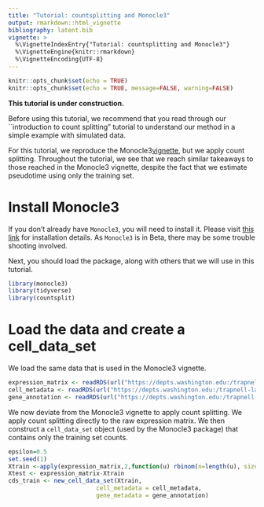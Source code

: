 ```yaml
---
title: "Tutorial: countsplitting and Monocle3" 
output: rmarkdown::html_vignette
bibliography: latent.bib
vignette: >
  %\VignetteIndexEntry{"Tutorial: countsplitting and Monocle3"}
  %\VignetteEngine{knitr::rmarkdown}
  %\VignetteEncoding{UTF-8}
---
```


```r
knitr::opts_chunk$set(echo = TRUE)
knitr::opts_chunk$set(echo = TRUE, message=FALSE, warning=FALSE)
```

**This tutorial is under construction.**

Before using this tutorial, we recommend that you read through our ``introduction to count splitting" tutorial to understand our method in a simple example with simulated data. 

For this tutorial, we reproduce the Monocle3[vignette](https://cole-trapnell-lab.github.io/monocle3/docs/trajectories/), but we apply count splitting. Throughout the tutorial, we see that we reach similar takeaways to those reached in the Monocle3 vignette, despite the fact that we estimate pseudotime using only the training set. 

# Install Monocle3

If you don't already have `Monocle3`, you will need to install it. Please visit [this link](https://cole-trapnell-lab.github.io/monocle3/docs/installation/) for installation details. As `Monocle3` is in Beta, there may be some trouble shooting involved. 

Next, you should load the package, along with others that we will use in this tutorial.

```r
library(monocle3)
library(tidyverse)
library(countsplit)
```

# Load the data and create a cell_data_set

We load the same data that is used in the Monocle3 vignette. 

```r
expression_matrix <- readRDS(url("https://depts.washington.edu:/trapnell-lab/software/monocle3/celegans/data/packer_embryo_expression.rds"))
cell_metadata <- readRDS(url("https://depts.washington.edu:/trapnell-lab/software/monocle3/celegans/data/packer_embryo_colData.rds"))
gene_annotation <- readRDS(url("https://depts.washington.edu:/trapnell-lab/software/monocle3/celegans/data/packer_embryo_rowData.rds"))
```

We now deviate from the Monocle3 vignette to apply count splitting. We apply count splitting directly to the raw expression matrix. We then construct a `cell_data_set` object (used by the Monocle3 package) that contains only the training set counts. 

```r
epsilon=0.5
set.seed(1)
Xtrain <-apply(expression_matrix,2,function(u) rbinom(n=length(u), size=u, p=epsilon))
Xtest <- expression_matrix-Xtrain
cds_train <- new_cell_data_set(Xtrain,
                         cell_metadata = cell_metadata,
                         gene_metadata = gene_annotation)
```


<!-- # Preprocess and estimate pseudotime -->

<!-- We now follow the preprocessing and pseudotime steps from the Monocle3 tutorial to come up with pseudotime estiamtes. Everything in this section uses the training set only.  -->

<!-- ```{r} -->
<!-- cds_train <- preprocess_cds(cds_train, num_dim = 50) -->
<!-- cds_train <- align_cds(cds_train, alignment_group = "batch", residual_model_formula_str = "~ bg.300.loading + bg.400.loading + bg.500.1.loading + bg.500.2.loading + bg.r17.loading + bg.b01.loading + bg.b02.loading") -->
<!-- ``` -->

<!-- The plot below shows that the cells cluster nicely by their cell type in reduced dimensions. This suggests that count splitting the data has not destroyed the signal in the data.  -->

<!-- ```{r} -->
<!-- cds_train <- reduce_dimension(cds_train) -->
<!-- plot_cells(cds_train, label_groups_by_cluster=FALSE,  color_cells_by = "cell.type") -->
<!-- ``` -->

<!-- Finally, we learn the graph that will be used to construct pseudotime. For simplicity in this tutorial, we would like to only have one pseudotime trajectory with one root node. Thus, we add the `use.partition=FALSE` argument to the `learn_graph`` function to ensure that our graph is made up of a single connected trajectory.  -->

<!-- ```{r} -->
<!-- cds_train <- cluster_cells(cds_train) -->
<!-- cds_train <- learn_graph(cds_train, use.partition=FALSE) -->
<!-- plot_cells(cds_train, -->
<!--            color_cells_by = "cell.type", -->
<!--            label_groups_by_cluster=FALSE, -->
<!--            label_leaves=FALSE, -->
<!--            label_branch_points=FALSE) -->
<!-- ``` -->
<!-- To pick a root node for pseudotime, we use the same method as in the Monocle3 vignette. We pick the cell from the first time bin that is closest to a graph vertex.  -->

<!-- ```{r} -->
<!-- get_earliest_principal_node <- function(cds, time_bin="130-170"){ -->
<!--   cell_ids <- which(colData(cds)[, "embryo.time.bin"] == time_bin) -->

<!--   closest_vertex <- -->
<!--   cds@principal_graph_aux[["UMAP"]]$pr_graph_cell_proj_closest_vertex -->
<!--   closest_vertex <- as.matrix(closest_vertex[colnames(cds), ]) -->
<!--   root_pr_nodes <- -->
<!--   igraph::V(principal_graph(cds)[["UMAP"]])$name[as.numeric(names -->
<!--   (which.max(table(closest_vertex[cell_ids,]))))] -->

<!--   root_pr_nodes -->
<!-- } -->
<!-- cds_train <- order_cells(cds_train, root_pr_nodes=get_earliest_principal_node(cds_train)) -->
<!-- plot_cells(cds_train, -->
<!--            color_cells_by = "pseudotime", -->
<!--            label_cell_groups=FALSE, -->
<!--            label_leaves=FALSE, -->
<!--            label_branch_points=FALSE, -->
<!--            graph_label_size=1.5) -->
<!-- ``` -->

<!-- # Differential Expression -->

<!-- Now that we have estimated pseudotime using the training set, we are ready to study differential expression along pseudotime. In this section, we use the test set.  -->

<!-- ## By hand -->

<!-- If we wanted to do this ``by hand", we could do the following. FILL IN. NOTE TO SELF you need to remove cells with infinite pseudotime.  -->

<!-- ## Using Monocle3's graph test -->

<!-- We skip ahead to the "finding genes that change as a function of pseudotime" [section](https://cole-trapnell-lab.github.io/monocle3/docs/differential/#pseudo-dep) of the Monocle3 vignette.  -->

<!-- In this section, we will need our test set to be stored in a `cell_data_set` that contains the test set counts. We need this object to store the training set graph. To accomplish this, we make a copy of `cds_train` and only update the counts.   -->

<!-- ```{r} -->
<!-- cds_test <- cds_train -->
<!-- counts(cds_test) <- Xtest -->
<!-- ``` -->

<!-- We now run the `graph_test` function, which is the preferred Monocle3 methodology for finding genes that vary across pseudotime.  -->

<!-- ```{r, message=FALSE, results='hide'} -->
<!-- ciliated_cds_pr_test_res <- graph_test(cds_test, neighbor_graph="principal_graph", cores=4) -->
<!-- pr_deg_ids <- row.names(subset(ciliated_cds_pr_test_res, q_value < 0.0005)) -->
<!-- ``` -->

<!-- Here are a couple of interesting genes that score as highly significant according to graph_test(). Up to the fact that our dimension-reduced plots seem to be mirror images of those in the Monocle3 tutorial, we see very similar trends to the Monocle3 tutorial.  -->

<!-- ```{r, results='hide'} -->
<!-- plot_cells(cds_test, genes=c("hlh-4", "gcy-8", "dac-1", "oig-8"), -->
<!--            show_trajectory_graph=FALSE, -->
<!--            label_cell_groups=FALSE, -->
<!--            label_leaves=FALSE) -->
<!-- ``` -->






<!-- ANNA NOTE TO SELF: this looked WAY BETTER beofre !! What did you do wrong?? Add partiion=FAlse back in??  -->

<!-- ```{r} -->
<!-- AFD_genes <- c("gcy-8", "dac-1", "oig-8") -->
<!-- AFD_lineage_cds <- cds_test[rowData(cds_test)$gene_short_name %in% AFD_genes, -->
<!--                        colData(cds_test)$cell.type %in% c("AFD")] -->
<!-- plot_genes_in_pseudotime(AFD_lineage_cds, -->
<!--                          color_cells_by="embryo.time.bin", -->
<!--                          min_expr=0.5) -->
<!-- ``` -->